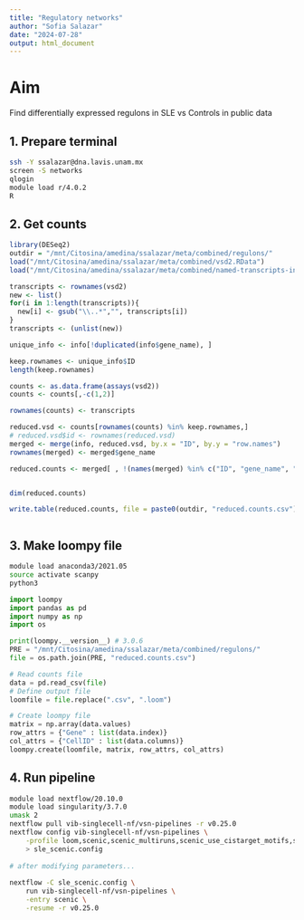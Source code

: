 ```yaml
---
title: "Regulatory networks"
author: "Sofia Salazar"
date: "2024-07-28"
output: html_document
---
```


# Aim

Find differentially expressed regulons in SLE vs Controls in public data 


## 1. Prepare terminal

```bash
ssh -Y ssalazar@dna.lavis.unam.mx
screen -S networks
qlogin
module load r/4.0.2
R
```

## 2. Get counts

```r
library(DESeq2)
outdir = "/mnt/Citosina/amedina/ssalazar/meta/combined/regulons/"
load("/mnt/Citosina/amedina/ssalazar/meta/combined/vsd2.RData")
load("/mnt/Citosina/amedina/ssalazar/meta/combined/named-transcripts-info.RData")

transcripts <- rownames(vsd2) 
new <- list()
for(i in 1:length(transcripts)){
  new[i] <- gsub("\\..*","", transcripts[i])
}
transcripts <- (unlist(new))

unique_info <- info[!duplicated(info$gene_name), ]

keep.rownames <- unique_info$ID
length(keep.rownames)

counts <- as.data.frame(assays(vsd2))
counts <- counts[,-c(1,2)]

rownames(counts) <- transcripts

reduced.vsd <- counts[rownames(counts) %in% keep.rownames,]
# reduced.vsd$id <- rownames(reduced.vsd)
merged <- merge(info, reduced.vsd, by.x = "ID", by.y = "row.names")
rownames(merged) <- merged$gene_name

reduced.counts <- merged[ , !(names(merged) %in% c("ID", "gene_name", "transcript_biotype"))]


dim(reduced.counts)

write.table(reduced.counts, file = paste0(outdir, "reduced.counts.csv"), sep = ",", eol = "\n", na = "NA", row.names = T, col.names = T, quote = F)



```

## 3. Make loompy file

```bash
module load anaconda3/2021.05
source activate scanpy
python3
```

```python
import loompy
import pandas as pd
import numpy as np
import os

print(loompy.__version__) # 3.0.6
PRE = "/mnt/Citosina/amedina/ssalazar/meta/combined/regulons/"
file = os.path.join(PRE, "reduced.counts.csv")

# Read counts file
data = pd.read_csv(file)
# Define output file
loomfile = file.replace(".csv", ".loom")

# Create loompy file
matrix = np.array(data.values)
row_attrs = {"Gene" : list(data.index)}
col_attrs = {"CellID" : list(data.columns)}
loompy.create(loomfile, matrix, row_attrs, col_attrs)
```

## 4. Run pipeline

```bash
module load nextflow/20.10.0
module load singularity/3.7.0
umask 2
nextflow pull vib-singlecell-nf/vsn-pipelines -r v0.25.0
nextflow config vib-singlecell-nf/vsn-pipelines \
    -profile loom,scenic,scenic_multiruns,scenic_use_cistarget_motifs,scenic_use_cistarget_tracks,hg38,singularity \
    > sle_scenic.config
    
# after modifying parameters...
    
nextflow -C sle_scenic.config \
    run vib-singlecell-nf/vsn-pipelines \
    -entry scenic \
    -resume -r v0.25.0
```

